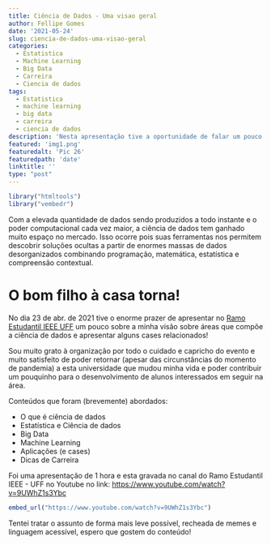 ```yaml
---
title: Ciência de Dados - Uma visao geral
author: Fellipe Gomes
date: '2021-05-24'
slug: ciencia-de-dados-uma-visao-geral
categories:
  - Estatistica
  - Machine Learning
  - Big Data
  - Carreira
  - Ciencia de dados
tags:
  - Estatistica
  - machine learning
  - big data
  - carreira
  - ciencia de dados
description: 'Nesta apresentação tive a oportunidade de falar um pouco sobre a minha visão e cases relacionados a esta área tão extensa e incrível que é a ciência de dados!'
featured: 'img1.png'
featuredalt: 'Pic 26'
featuredpath: 'date'
linktitle: ''
type: "post"
---
```


```r
library("htmltools")
library("vembedr")
```


Com a elevada quantidade de dados sendo produzidos a todo instante e o poder computacional cada vez maior, a ciência de dados tem ganhado muito espaço no mercado. Isso ocorre pois suas ferramentas nos permitem descobrir soluções ocultas a partir de enormes massas de dados desorganizados combinando programação, matemática, estatística e compreensão contextual.

# O bom filho à casa torna!

No dia 23 de abr. de 2021 tive o enorme prazer de apresentar no [Ramo Estudantil IEEE UFF](https://edu.ieee.org/br-uff/ramo-uff/) um pouco sobre a minha visão sobre áreas que compõe a ciência de dados e apresentar alguns cases relacionados!

Sou muito grato à organização por todo o cuidado e capricho do evento e muito satisfeito de poder retornar (apesar das circunstâncias do momento de pandemia) a esta universidade que mudou minha vida e poder contribuir um pouquinho para o desenvolvimento de alunos interessados em seguir na área.

Conteúdos que foram (brevemente) abordados:

- O que é ciência de dados
- Estatística e Ciência de dados
- Big Data
- Machine Learning
- Aplicações (e cases)
- Dicas de Carreira

Foi uma apresentação de 1 hora e esta gravada no canal do Ramo Estudantil IEEE - UFF no Youtube no link: <https://www.youtube.com/watch?v=9UWhZ1s3Ybc>

```r
embed_url("https://www.youtube.com/watch?v=9UWhZ1s3Ybc")
```

Tentei tratar o assunto de forma mais leve possível, recheada de memes e linguagem acessível, espero que gostem do conteúdo!





